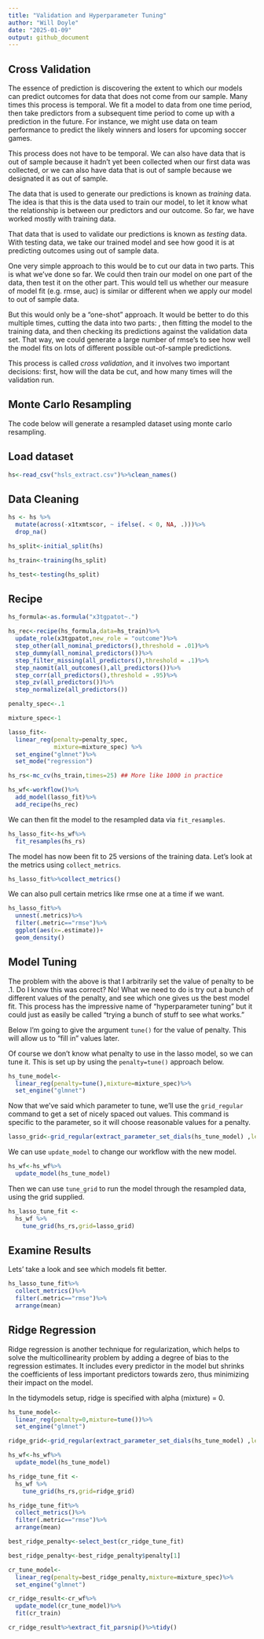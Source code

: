 ```yaml
---
title: "Validation and Hyperparameter Tuning"
author: "Will Doyle"
date: "2025-01-09"
output: github_document
---
```


## Cross Validation

The essence of prediction is discovering the extent to which our models can predict outcomes for data that does not come from our sample. Many times this process is temporal. We fit a model to data from one time period, then take predictors from a subsequent time period to come up with a prediction in the future. For instance, we might use data on team performance to predict the likely winners and losers for upcoming soccer games. 

This process does not have to be temporal. We can also have data that is out of sample because it hadn't yet been collected when our first data was collected, or we can also have data that is out of sample because we designated it as out of sample.

The data that is used to generate our predictions is known as 
*training* data. The idea is that this is the data used to train our model, to let it know what the relationship is between our predictors and our outcome. So far, we have worked mostly with training data. 

That data that is used to validate our predictions is known as *testing* data. With testing data, we take our trained model and see how good it is at predicting outcomes using out of sample data. 

One very simple approach to this would be to cut our data in two parts. This is what we've done so far.  We could then train our model on one part of the data, then test it on the other part. This would tell us whether our measure of model fit (e.g. rmse, auc) is similar or different when we apply our model to out of sample data. 

But this would only be a "one-shot" approach. It would be better to do this multiple times, cutting the data into two parts: , then fitting the model to the training data, and then checking its predictions against the validation data set. That way, we could generate a large number of rmse's to see how well the model fits on lots of different possible out-of-sample predictions. 

This process is called *cross validation*, and it involves two important decisions: first, how will the data be cut, and how many times will the validation run. 
 

## Monte Carlo Resampling

The code below will generate a resampled dataset using monte carlo resampling. 



## Load dataset
```r
hs<-read_csv("hsls_extract.csv")%>%clean_names()
```



## Data Cleaning
```r
hs <- hs %>%
  mutate(across(-x1txmtscor, ~ ifelse(. < 0, NA, .)))%>%
  drop_na()
```

```r
hs_split<-initial_split(hs)

hs_train<-training(hs_split)

hs_test<-testing(hs_split)
```


## Recipe
```r
hs_formula<-as.formula("x3tgpatot~.")

hs_rec<-recipe(hs_formula,data=hs_train)%>%
  update_role(x3tgpatot,new_role = "outcome")%>%
  step_other(all_nominal_predictors(),threshold = .01)%>%
  step_dummy(all_nominal_predictors())%>%
  step_filter_missing(all_predictors(),threshold = .1)%>%
  step_naomit(all_outcomes(),all_predictors())%>%
  step_corr(all_predictors(),threshold = .95)%>%
  step_zv(all_predictors())%>%
  step_normalize(all_predictors())
```


```r
penalty_spec<-.1

mixture_spec<-1

lasso_fit<- 
  linear_reg(penalty=penalty_spec,
             mixture=mixture_spec) %>% 
  set_engine("glmnet")%>%
  set_mode("regression")
```


```r
hs_rs<-mc_cv(hs_train,times=25) ## More like 1000 in practice
```

```r
hs_wf<-workflow()%>%
  add_model(lasso_fit)%>%
  add_recipe(hs_rec)

```


We can then fit the model to the resampled data via `fit_resamples`.
```r
hs_lasso_fit<-hs_wf%>%
  fit_resamples(hs_rs)
```

The model has now been fit to 25 versions of the training data. Let's look at the metrics using `collect_metrics`.
```r
hs_lasso_fit%>%collect_metrics()
```


We can also pull certain metrics like rmse one at a time if we want.
```r
hs_lasso_fit%>%
  unnest(.metrics)%>%
  filter(.metric=="rmse")%>%
  ggplot(aes(x=.estimate))+
  geom_density()
```


## Model Tuning

The problem with the above is that I arbitrarily set the value of penalty to be .1. Do I know this was correct? No! What we need to do is try out a bunch of different values of the penalty, and see which one gives us the best model fit. This process has the impressive name of "hyperparameter tuning" but it could just as easily be called "trying a bunch of stuff to see what works."

Below I'm going to give the argument `tune()` for the value of penalty. This will allow us to "fill in" values later. 

Of course we don't know what penalty to use in the lasso model, so we can tune it. This is set up
by using the `penalty=tune()` approach below. 

```r
hs_tune_model<- 
  linear_reg(penalty=tune(),mixture=mixture_spec)%>% 
  set_engine("glmnet")
```

Now that we've said which parameter to tune, we'll use the `grid_regular` command to get a set of nicely spaced out values. This command is specific to the parameter, so it will choose reasonable values for a penalty. 

```r
lasso_grid<-grid_regular(extract_parameter_set_dials(hs_tune_model) ,levels=10)
```

We can use `update_model` to change our workflow with the new model. 
```r
hs_wf<-hs_wf%>%
  update_model(hs_tune_model)
```

Then we can use `tune_grid` to run the model through the resampled data, using the grid supplied. 
```r
hs_lasso_tune_fit <- 
  hs_wf %>%
    tune_grid(hs_rs,grid=lasso_grid)
```

## Examine Results

Lets' take a look and see which models fit better. 

```r
hs_lasso_tune_fit%>%
  collect_metrics()%>%
  filter(.metric=="rmse")%>%
  arrange(mean)
```


## Ridge Regression

Ridge regression is another technique for regularization, which helps to solve the multicollinearity problem by adding a degree of bias to the regression estimates. It includes every predictor in the model but shrinks the coefficients of less important predictors towards zero, thus minimizing their impact on the model.

In the tidymodels setup, ridge is specified with alpha (mixture) = 0.

```r

hs_tune_model<- 
  linear_reg(penalty=0,mixture=tune())%>% 
  set_engine("glmnet")
```

```r
ridge_grid<-grid_regular(extract_parameter_set_dials(hs_tune_model) ,levels=10)
```

```r
hs_wf<-hs_wf%>%
  update_model(hs_tune_model)
```

```r
hs_ridge_tune_fit <- 
  hs_wf %>%
    tune_grid(hs_rs,grid=ridge_grid)
```



```r
hs_ridge_tune_fit%>%
  collect_metrics()%>%
  filter(.metric=="rmse")%>%
  arrange(mean)
```

```r
best_ridge_penalty<-select_best(cr_ridge_tune_fit)

best_ridge_penalty<-best_ridge_penalty$penalty[1]

cr_tune_model<- 
  linear_reg(penalty=best_ridge_penalty,mixture=mixture_spec)%>% 
  set_engine("glmnet")

cr_ridge_result<-cr_wf%>%
  update_model(cr_tune_model)%>%
  fit(cr_train)

cr_ridge_result%>%extract_fit_parsnip()%>%tidy()
```


